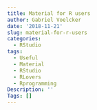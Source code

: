 ```yaml
---
title: Material for R users
author: Gabriel Voelcker
date: '2018-11-21'
slug: material-for-r-users
categories:
  - RStudio
tags:
  - Useful
  - Material
  - RStudio
  - RLovers
  - Rprogramming
Description: ''
Tags: []
---
```


